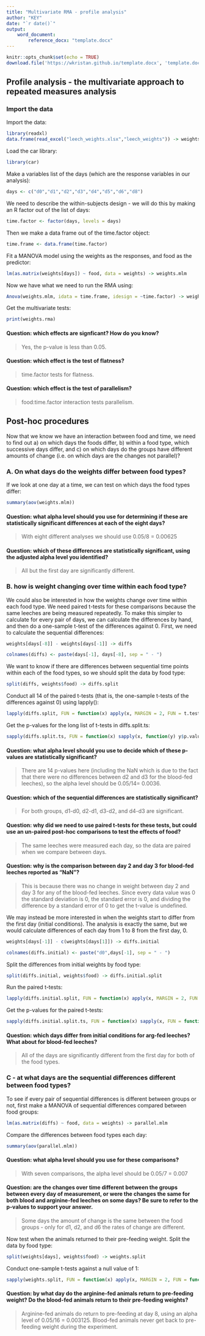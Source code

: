 ```yaml
---
title: "Multivariate RMA - profile analysis"
author: "KEY"
date: "`r date()`"
output: 
    word_document: 
        reference_docx: "template.docx"
---
```


```r
knitr::opts_chunk$set(echo = TRUE)
download.file('https://wkristan.github.io/template.docx', 'template.docx', mode = 'wb')
```

## Profile analysis - the multivariate approach to repeated measures analysis

### Import the data

Import the data:

```r

library(readxl)
data.frame(read_excel("leech_weights.xlsx","leech_weights")) -> weights

```

Load the car library:

```r

library(car)

```

Make a variables list of the days (which are the response variables in our analysis):

```r

days <- c("d0","d1","d2","d3","d4","d5","d6","d8")

```

We need to describe the within-subjects design - we will do this by making an R factor out of the list of days:

```r

time.factor <- factor(days, levels = days)

```

Then we make a data frame out of the time.factor object:

```r

time.frame <- data.frame(time.factor)

```

Fit a MANOVA model using the weights as the responses, and food as the predictor:

```r


lm(as.matrix(weights[days]) ~ food, data = weights) -> weights.mlm

```

Now we have what we need to run the RMA using:

```r

Anova(weights.mlm, idata = time.frame, idesign = ~time.factor) -> weights.rma

```

Get the multivariate tests:

```r

print(weights.rma)

```

#### Question: which effects are signficant? How do you know?

> Yes, the p-value is less than 0.05.

#### Question: which effect is the test of flatness?

> time.factor tests for flatness.

#### Question: which effect is the test of parallelism?

> food:time.factor interaction tests parallelism.

## Post-hoc procedures

Now that we know we have an interaction between food and time, we need to find out a) on which days the foods differ, b) within a food type, which successive days differ, and c) on which days do the groups have different amounts of change (i.e. on which days are the changes not parallel)?

### A. On what days do the weights differ between food types?

If we look at one day at a time, we can test on which days the food types differ:

```r

summary(aov(weights.mlm))

```

#### Question: what alpha level should you use for determining if these are statistically significant differences at each of the eight days?

> With eight different analyses we should use 0.05/8 = 0.00625

#### Question: which of these differences are statistically significant, using the adjusted alpha level you identified?

> All but the first day are significantly different.

### B. how is weight changing over time within each food type?

We could also be interested in how the weights change over time within each food type. We need paired t-tests for these comparisons because the same leeches are being measured repeatedly. To make this simpler to calculate for every pair of days, we can calculate the differences by hand, and then do a one-sample t-test of the differences against 0. First, we need to calculate the sequential differences:

```r

weights[days[-8]] - weights[days[-1]] -> diffs

colnames(diffs) <- paste(days[-1], days[-8], sep = " - ")

```

We want to know if there are differences between sequential time points within each of the food types, so we should split the data by food type:

```r

split(diffs, weights$food) -> diffs.split

```

Conduct all 14 of the paired t-tests (that is, the one-sample t-tests of the differences against 0) using lapply():

```r

lapply(diffs.split, FUN = function(x) apply(x, MARGIN = 2, FUN = t.test)) -> diffs.split.ts

```

Get the p-values for the long list of t-tests in diffs.split.ts:

```r

sapply(diffs.split.ts, FUN = function(x) sapply(x, function(y) y$p.value))

```

#### Question: what alpha level should you use to decide which of these p-values are statistically significant?

> There are 14 p-values here (including the NaN which is due to the fact that there were no differences between d2 and d3 for the blood-fed leeches), so the alpha level should be 0.05/14= 0.0036.

#### Question: which of the sequential differences are statistically significant?

> For both groups, d1-d0, d2-d1, d3-d2, and d4-d3 are significant.

#### Question: why did we need to use paired t-tests for these tests, but could use an un-paired post-hoc comparisons to test the effects of food?

> The same leeches were measured each day, so the data are paired when we compare between days.

#### Question: why is the comparison between day 2 and day 3 for blood-fed leeches reported as "NaN"?

> This is because there was no change in weight between day 2 and day 3 for any of the blood-fed leeches. Since every data value was 0 the standard deviation is 0, the standard error is 0, and dividing the difference by a standard error of 0 to get the t-value is undefined.

We may instead be more interested in when the weights start to differ from the first day (initial conditions). The analysis is exactly the same, but we would calculate differences of each day from 1 to 8 from the first day, 0.

```r

weights[days[-1]] - c(weights[days[1]]) -> diffs.initial

colnames(diffs.initial) <- paste("d0",days[-1], sep = " - ")

```

Split the differences from initial weights by food type:

```r

split(diffs.initial, weights$food) -> diffs.initial.split

```

Run the paired t-tests:

```r

lapply(diffs.initial.split, FUN = function(x) apply(x, MARGIN = 2, FUN = t.test)) -> diffs.initial.split.ts

```

Get the p-values for the paired t-tests:

```r

sapply(diffs.initial.split.ts, FUN = function(x) sapply(x, FUN = function(y) y$p.value))

```

#### Question: which days differ from initial conditions for arg-fed leeches? What about for blood-fed leeches?

> All of the days are significantly different from the first day for both of the food types.

### C - at what days are the sequential differences different between food types?

To see if every pair of sequential differences is different between groups or not, first make a MANOVA of sequential differences compared between food groups:

```r

lm(as.matrix(diffs) ~ food, data = weights) -> parallel.mlm

```

Compare the differences between food types each day:

```r

summary(aov(parallel.mlm))

```

#### Question: what alpha level should you use for these comparisons?

> With seven comparisons, the alpha level should be 0.05/7 = 0.007

#### Question: are the changes over time different between the groups between every day of measurement, or were the changes the same for both blood and arginine-fed leeches on some days? Be sure to refer to the p-values to support your answer.

> Some days the amount of change is the same between the food groups - only for d1, d2, and d6 the rates of change are different.

Now test when the animals returned to their pre-feeding weight. Split the data by food type:

```r

split(weights[days], weights$food) -> weights.split

```

Conduct one-sample t-tests against a null value of 1:

```r

sapply(weights.split, FUN = function(x) apply(x, MARGIN = 2, FUN = function(y) t.test(y, mu = 1)$p.value))

```

#### Question: by what day do the arginine-fed animals return to pre-feeding weight? Do the blood-fed animals return to their pre-feeding weights?

> Arginine-fed animals do return to pre-feeding at day 8, using an alpha level of 0.05/16 = 0.003125. Blood-fed animals never get back to pre-feeding weight during the experiment.